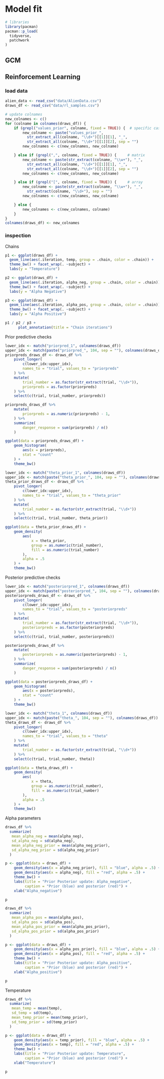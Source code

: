 # Model fit
```r
# libraries
library(pacman)
pacman::p_load(
  tidyverse,
  patchwork
)
```

## GCM

## Reinforcement Learning
### load data
```r
alien_data <- read_csv("data/AlienData.csv")
draws_df <- read_csv("data/rl_samples.csv")

# update colnames
new_colnames <- c()
for (colname in colnames(draws_df)) {
    if (grepl("values_prior", colname, fixed = TRUE)) {  # specific case
        new_colname <- paste("values_prior_",
          str_extract_all(colname, "\\d+")[[1]][1], "_",
          str_extract_all(colname, "\\d+")[[1]][2], sep = "")
        new_colnames <- c(new_colnames, new_colname)

    } else if (grepl(",", colname, fixed = TRUE)) {     # matrix
        new_colname <- paste(str_extract(colname, "\\w+"), "_",
          str_extract_all(colname, "\\d+")[[1]][1], "_",
          str_extract_all(colname, "\\d+")[[1]][2], sep = "")
        new_colnames <- c(new_colnames, new_colname)

    } else if (grepl("[", colname, fixed = TRUE)) {     # array
        new_colname <- paste(str_extract(colname, "\\w+"), "_",
          str_extract(colname, "\\d+"), sep = "")
        new_colnames <- c(new_colnames, new_colname)

    } else {
        new_colnames <- c(new_colnames, colname)
    }
}
colnames(draws_df) <- new_colnames
```

### inspection
Chains
```r
p1 <- ggplot(draws_df) +
  geom_line(aes(.iteration, temp, group = .chain, color = .chain)) +
  theme_bw() + facet_wrap(. ~subject) +
  labs(y = "Temperature")

p2 <- ggplot(draws_df) +
  geom_line(aes(.iteration, alpha_neg, group = .chain, color = .chain)) +
  theme_bw() + facet_wrap(. ~subject) +
  labs(y = "Alpha Negative")

p3 <- ggplot(draws_df) +
  geom_line(aes(.iteration, alpha_pos, group = .chain, color = .chain)) +
  theme_bw() + facet_wrap(. ~subject) +
  labs(y = "Alpha Positive")

p1 / p2 / p3 +
      plot_annotation(title = "Chain iterations")

```

Prior predictive checks
```r
lower_idx <- match("priorpred_1", colnames(draws_df))
upper_idx <- match(paste("priorpred_", 104, sep = ""), colnames(draws_df))
priorpreds_draws_df <- draws_df %>%
    pivot_longer(
        c(lower_idx:upper_idx),
        names_to = "trial", values_to = "priorpreds"
    ) %>%
    mutate(
        trial_number = as.factor(str_extract(trial, "\\d+")),
        priorpreds = as.factor(priorpreds)
    ) %>%
    select(c(trial, trial_number, priorpreds))
```

```r
priorpreds_draws_df %>%
    mutate(
        priorpreds = as.numeric(priorpreds) - 1,
    ) %>%
    summarize(
        danger_response = sum(priorpreds) / n()
    )
```

```r
ggplot(data = priorpreds_draws_df) +
    geom_histogram(
        aes(x = priorpreds),
        stat = "count"
    ) +
    theme_bw()
```

```r
lower_idx <- match("theta_prior_1", colnames(draws_df))
upper_idx <- match(paste("theta_prior_", 104, sep = ""), colnames(draws_df))
theta_prior_draws_df <- draws_df %>%
    pivot_longer(
        c(lower_idx:upper_idx),
        names_to = "trial", values_to = "theta_prior"
    ) %>%
    mutate(
        trial_number = as.factor(str_extract(trial, "\\d+"))
    ) %>%
    select(c(trial, trial_number, theta_prior))
```

```r
ggplot(data = theta_prior_draws_df) +
    geom_density(
        aes(
            x = theta_prior,
            group = as.numeric(trial_number),
            fill = as.numeric(trial_number)
        ),
        alpha = .5
    ) +
    theme_bw()
```

Posterior predictive checks
```r
lower_idx <- match("posteriorpred_1", colnames(draws_df))
upper_idx <- match(paste("posteriorpred_", 104, sep = ""), colnames(draws_df))
posteriorpreds_draws_df <- draws_df %>%
    pivot_longer(
        c(lower_idx:upper_idx),
        names_to = "trial", values_to = "posteriorpreds"
    ) %>%
    mutate(
        trial_number = as.factor(str_extract(trial, "\\d+")),
        posteriorpreds = as.factor(posteriorpreds)
    ) %>%
    select(c(trial, trial_number, posteriorpreds))
```

```r
posteriorpreds_draws_df %>%
    mutate(
        posteriorpreds = as.numeric(posteriorpreds) - 1,
    ) %>%
    summarize(
        danger_response = sum(posteriorpreds) / n()
    )
```

```r
ggplot(data = posteriorpreds_draws_df) +
    geom_histogram(
        aes(x = posteriorpreds),
        stat = "count"
    ) +
    theme_bw()
```

```r
lower_idx <- match("theta_1", colnames(draws_df))
upper_idx <- match(paste("theta_", 104, sep = ""), colnames(draws_df))
theta_draws_df <- draws_df %>%
    pivot_longer(
        c(lower_idx:upper_idx),
        names_to = "trial", values_to = "theta"
    ) %>%
    mutate(
        trial_number = as.factor(str_extract(trial, "\\d+"))
    ) %>%
    select(c(trial, trial_number, theta))
```

```r
ggplot(data = theta_draws_df) +
    geom_density(
        aes(
            x = theta,
            group = as.numeric(trial_number),
            fill = as.numeric(trial_number)
        ),
        alpha = .5
    ) +
    theme_bw()
```

Alpha parameters
```r
draws_df %>%
  summarize(
   mean_alpha_neg = mean(alpha_neg),
   sd_alpha_neg = sd(alpha_neg),
   mean_alpha_neg_prior = mean(alpha_neg_prior),
   sd_alpha_neg_prior = sd(alpha_neg_prior)
  )
```

```r
p <- ggplot(data = draws_df) +
    geom_density(aes(x = alpha_neg_prior), fill = "blue", alpha = .5) +
    geom_density(aes(x = alpha_neg), fill = "red", alpha = .5) +
    theme_bw() +
    labs(title = "Prior Posterior update: Alpha_negative",
         caption = "Prior (blue) and posterior (red)") +
    xlab("Alpha_negative")

p
```

```r
draws_df %>%
  summarize(
   mean_alpha_pos = mean(alpha_pos),
   sd_alpha_pos = sd(alpha_pos),
   mean_alpha_pos_prior = mean(alpha_pos_prior),
   sd_alpha_pos_prior = sd(alpha_pos_prior)
  )
```

```r
p <- ggplot(data = draws_df) +
    geom_density(aes(x = alpha_pos_prior), fill = "blue", alpha = .5) +
    geom_density(aes(x = alpha_pos), fill = "red", alpha = .5) +
    theme_bw() +
    labs(title = "Prior Posterior update: Alpha_positive",
         caption = "Prior (blue) and posterior (red)") +
    xlab("Alpha_positive")

p
```

Temperature
```r
draws_df %>%
  summarize(
   mean_temp = mean(temp),
   sd_temp = sd(temp),
   mean_temp_prior = mean(temp_prior),
   sd_temp_prior = sd(temp_prior)
  )
```

```r
p <- ggplot(data = draws_df) +
    geom_density(aes(x = temp_prior), fill = "blue", alpha = .5) +
    geom_density(aes(x = temp), fill = "red", alpha = .5) +
    theme_bw() +
    labs(title = "Prior Posterior update: Temperature",
         caption = "Prior (blue) and posterior (red)") +
    xlab("Temperature")

p
```